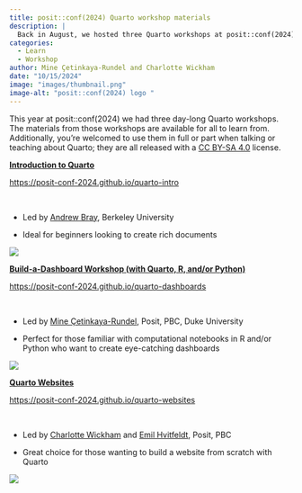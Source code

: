 ```yaml
---
title: posit::conf(2024) Quarto workshop materials
description: |
  Back in August, we hosted three Quarto workshops at posit::conf(2024); the materials from those workshops are available to learn and teach from!
categories:
  - Learn
  - Workshop
author: Mine Çetinkaya-Rundel and Charlotte Wickham
date: "10/15/2024"
image: "images/thumbnail.png"
image-alt: "posit::conf(2024) logo "
---
```


This year at posit::conf(2024) we had three day-long Quarto workshops. The materials from those workshops are available for all to learn from. Additionally, you're welcomed to use them in full or part when talking or teaching about Quarto; they are all released with a [CC BY-SA 4.0](https://creativecommons.org/licenses/by-sa/4.0/) license.

::: {layout="[70,30]"}

::: {}
[**Introduction to Quarto**](https://posit-conf-2024.github.io/quarto-intro/){data-heading="Introduction to Quarto"}

<https://posit-conf-2024.github.io/quarto-intro>

\

-   Led by [Andrew Bray](https://bids.berkeley.edu/people/andrew-bray), Berkeley University

-   Ideal for beginners looking to create rich documents
:::

:::{}

[![](images/intro.png){fig-alt="Illustration of a seaplane."}](https://posit-conf-2024.github.io/quarto-intro/)
:::

:::

:::: {layout="[70,30]"}

::: {}
[**Build-a-Dashboard Workshop (with Quarto, R, and/or Python)**](https://posit-conf-2024.github.io/quarto-dashboards/)

[https://posit-conf-2024.github.io/quarto-dashboards](https://posit-conf-2024.github.io/quarto-dashboards/)

\

-   Led by [Mine Çetinkaya-Rundel](https://mine-cr.com/), Posit, PBC, Duke University

-   Perfect for those familiar with computational notebooks in R and/or Python who want to create eye-catching dashboards
:::

::: {}
[![](images/dashboards.png){fig-alt="An illustration of a dashboard made with Quarto"}](https://posit-conf-2024.github.io/quarto-dashboards/)
:::

::::

:::: {layout="[70,30]"}

::: {}
[**Quarto Websites**](https://posit-conf-2024.github.io/quarto-websites/){data-heading="Quarto Websites"}

[https://posit-conf-2024.github.io/quarto-websites](https://posit-conf-2024.github.io/quarto-websites/)

\

-   Led by [Charlotte Wickham](https://www.cwick.co.nz/) and [Emil Hvitfeldt](https://emilhvitfeldt.com/), Posit, PBC

-   Great choice for those wanting to build a website from scratch with Quarto

:::

:::{}
[![](images/websites.png){fig-alt="A diagram showing switching between navbar and sidebar navigation for a Quarto website."}](https://posit-conf-2024.github.io/quarto-websites/)
:::

:::: 